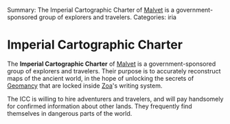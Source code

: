 Summary: The Imperial Cartographic Charter of [[Malvet]] is a government-sponsored group of explorers and travelers.
Categories: iria

= Imperial Cartographic Charter =

The '''Imperial Cartographic Charter''' of [[Malvet]] is a government-sponsored group of explorers and travelers.  Their purpose is to accurately reconstruct maps of the ancient world, in the hope of unlocking the secrets of [[Geomancy]] that are locked inside [[Zoa]]'s writing system.

The ICC is willing to hire adventurers and travelers, and will pay handsomely for confirmed information about other lands.  They frequently find themselves in dangerous parts of the world.
